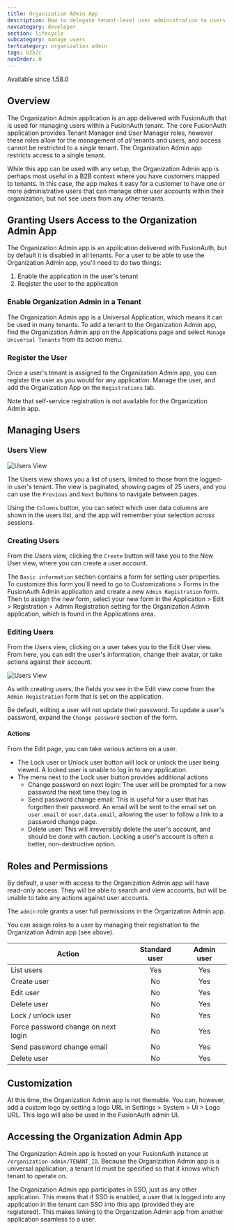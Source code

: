 ```yaml
---
title: Organization Admin App
description: How to delegate tenant-level user administration to users within a tenant.
navcategory: developer
section: lifecycle
subcategory: manage users
tertcategory: organization admin
tags: b2b2c
navOrder: 0
---
```


<EnterprisePlanBlurb />

<Aside type="version">
Available since 1.58.0
</Aside>

## Overview
The Organization Admin application is an app delivered with FusionAuth that is used for managing users within a FusionAuth tenant. The core FusionAuth application provides Tenant Manager and User Manager roles, however these roles allow for the management of _all_ tenants and users, and access cannot be restricted to a _single_ tenant. The Organization Admin app restricts access to a single tenant.

While this app can be used with any setup, the Organization Admin app is perhaps most useful in a B2B context where you have customers mapped to tenants. In this case, the app makes it easy for a customer to have one or more administrative users that can manage other user accounts within their organization, but not see users from any other tenants.

## Granting Users Access to the Organization Admin App
The Organization Admin app is an application delivered with FusionAuth, but by default it is disabled in all tenants. For a user to be able to use the Organization Admin app, you'll need to do two things:
1. Enable the application in the user's tenant
2. Register the user to the application

### Enable Organization Admin in a Tenant
The Organization Admin app is a Universal Application, which means it can be used in many tenants. To add a tenant to the Organization Admin app, find the Organization Admin app on the <Breadcrumb>Applications</Breadcrumb> page and select `Manage Universal Tenants` from its action menu.

### Register the User
Once a user's tenant is assigned to the Organization Admin app, you can register the user as you would for any application. Manage the user, and add the Organization App on the `Registrations` tab.

Note that self-service registration is not available for the Organization Admin app.

## Managing Users

### Users View
![Users View](/img/docs/lifecycle/manage-users/organization-admin/users-view.png)

The Users view shows you a list of users, limited to those from the logged-in user's tenant. The view is paginated, showing pages of 25 users, and you can use the `Previous` and `Next` buttons to navigate between pages.

Using the `Columns` button, you can select which user data columns are shown in the users list, and the app will remember your selection across sessions.

### Creating Users
From the Users view, clicking the `Create` button will take you to the New User view, where you can create a user account. 

The `Basic information` section contains a form for setting user properties.  To customize this form you'll need to go to <Breadcrumb>Customizations > Forms</Breadcrumb> in the FusionAuth Admin application and create a new `Admin Registration` form. Then to assign the new form, select your new form in the <Breadcrumb>Application > Edit > Registration > Admin Registration</Breadcrumb> setting for the Organization Admin application, which is found in the <Breadcrumb>Applications</Breadcrumb> area.

### Editing Users
From the Users view, clicking on a user takes you to the Edit User view. From here, you can edit the user's information, change their avatar, or take actions against their account.

![Users View](/img/docs/lifecycle/manage-users/organization-admin/edit-view.png)

As with creating users, the fields you see in the <Breadcrumb>Edit</Breadcrumb> view come from the `Admin Registration` form that is set on the application.

Be default, editing a user will not update their password. To update a user's password, expand the `Change password` section of the form.

#### Actions
From the <Breadcrumb>Edit</Breadcrumb> page, you can take various actions on a user.
* The <InlineUIElement>Lock user</InlineUIElement> or <InlineUIElement>Unlock user</InlineUIElement> button will lock or unlock the user being viewed. A locked user is unable to log in to any application.
* The menu next to the <InlineUIElement>Lock user</InlineUIElement> button provides additional actions
  * Change password on next login: The user will be prompted for a new password the next time they log in
  * Send password change email: This is useful for a user that has forgotten their password. An email will be sent to the email set on `user.email` or `user.data.email`, allowing the user to follow a link to a password change page. 
  * Delete user: This will irreversibly delete the user's account, and should be done with caution. Locking a user's account is often a better, non-destructive option.

## Roles and Permissions
By default, a user with access to the Organization Admin app will have read-only access. They will be able to search and view accounts, but will be unable to take any actions against user accounts.

The `admin` role grants a user full permissions in the Organization Admin app.

You can assign roles to a user by managing their registration to the Organization Admin app (see above).

| Action | Standard user | Admin user |
| -- | :--: | :--: |
| List users | Yes | Yes |
| Create user | No | Yes |
| Edit user | No | Yes |
| Delete user | No | Yes |
| Lock / unlock user | No | Yes |
| Force password change on next login| No | Yes |
| Send password change email | No | Yes |
| Delete user| No | Yes |


## Customization
At this time, the Organization Admin app is not themable. You can, however, add a custom logo by setting a logo URL in <Breadcrumb>Settings > System > UI > Logo URL</Breadcrumb>. This logo will also be used in the FusionAuth admin UI.

## Accessing the Organization Admin App
The Organization Admin app is hosted on your FusionAuth instance at `/organization-admin/TENANT_ID`. Because the Organization Admin app is a universal application, a tenant Id must be specified so that it knows which tenant to operate on.

The Organization Admin app participates in SSO, just as any other application. This means that if SSO is enabled, a user that is logged into any application in the tenant can SSO into this app (provided they are registered). This makes linking to the Organization Admin app from another application seamless to a user.
